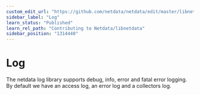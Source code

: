```yaml
---
custom_edit_url: "https://github.com/netdata/netdata/edit/master/libnetdata/log/README.md"
sidebar_label: "Log"
learn_status: "Published"
learn_rel_path: "Contributing to Netdata/libnetdata"
sidebar_position: "1314440"
---
```



# Log

The netdata log library supports debug, info, error and fatal error logging. 
By default we have an access log, an error log and a collectors log. 



